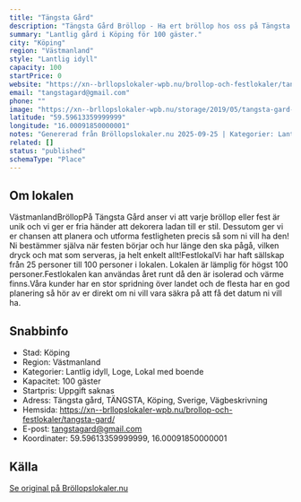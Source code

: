 ```yaml
---
title: "Tängsta Gård"
description: "Tängsta Gård Bröllop - Ha ert bröllop hos oss på Tängsta Gård. Se vår fina Bröllopslokal. Skicka gärna en förfrågan så hjälper vi Er!"
summary: "Lantlig gård i Köping för 100 gäster."
city: "Köping"
region: "Västmanland"
style: "Lantlig idyll"
capacity: 100
startPrice: 0
website: "https://xn--brllopslokaler-wpb.nu/brollop-och-festlokaler/tangsta-gard/"
email: "tangstagard@gmail.com"
phone: ""
image: "https://xn--brllopslokaler-wpb.nu/storage/2019/05/tangsta-gard-brollop-visningsbild.webp"
latitude: "59.59613359999999"
longitude: "16.00091850000001"
notes: "Genererad från Bröllopslokaler.nu 2025-09-25 | Kategorier: Lantlig idyll, Loge, Lokal med boende"
related: []
status: "published"
schemaType: "Place"
---
```


## Om lokalen

VästmanlandBröllopPå Tängsta Gård anser vi att varje bröllop eller fest är unik och vi ger er fria händer att dekorera ladan till er stil. Dessutom ger vi er chansen att planera och utforma festligheten precis så som ni vill ha den! Ni bestämmer själva när festen börjar och hur länge den ska pågå, vilken dryck och mat som serveras, ja helt enkelt allt!FestlokalVi har haft sällskap från 25 personer till 100 personer i lokalen. Lokalen är lämplig för högst 100 personer.Festlokalen kan användas året runt då den är isolerad och värme finns.Våra kunder har en stor spridning över landet och de flesta har en god planering så hör av er direkt om ni vill vara säkra på att få det datum ni vill ha.

## Snabbinfo

- Stad: Köping
- Region: Västmanland
- Kategorier: Lantlig idyll, Loge, Lokal med boende
- Kapacitet: 100 gäster
- Startpris: Uppgift saknas
- Adress: Tängsta gård, TÄNGSTA, Köping, Sverige, Vägbeskrivning
- Hemsida: https://xn--brllopslokaler-wpb.nu/brollop-och-festlokaler/tangsta-gard/
- E-post: tangstagard@gmail.com
- Koordinater: 59.59613359999999, 16.00091850000001

## Källa

[Se original på Bröllopslokaler.nu](https://xn--brllopslokaler-wpb.nu/brollop-och-festlokaler/tangsta-gard/)
